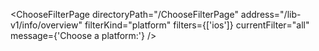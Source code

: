 

<ChooseFilterPage
  directoryPath="/ChooseFilterPage"
  address="/lib-v1/info/overview"
  filterKind="platform"
  filters={['ios']}
  currentFilter="all"
  message={'Choose a platform:'}
/>
